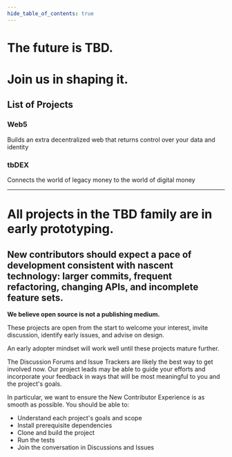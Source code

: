 ```yaml
---
hide_table_of_contents: true
---
```


<div class="prose prose-pink">

# The future is TBD.

# Join us in shaping it.

## List of Projects

### Web5

Builds an extra decentralized web that returns control over your data and identity

### tbDEX

Connects the world of legacy money to the world of digital money

---

# All projects in the TBD family are in early prototyping.

## New contributors should expect a pace of development consistent with nascent technology: larger commits, frequent refactoring, changing APIs, and incomplete feature sets.

**We believe open source is not a publishing medium.**

These projects are open from the start to welcome your interest, invite discussion, identify early issues, and advise on design.

An early adopter mindset will work well until these projects mature further.

The Discussion Forums and Issue Trackers are likely the best way to get involved now. Our project leads may be able to guide your efforts and incorporate your feedback in ways that will be most meaningful to you and the project's goals.

In particular, we want to ensure the New Contributor Experience is as smooth as possible. You should be able to:

- Understand each project's goals and scope
- Install prerequisite dependencies
- Clone and build the project
- Run the tests
- Join the conversation in Discussions and Issues
<!--stackedit_data:
eyJoaXN0b3J5IjpbLTE2NjA3ODA4ODksLTE3NDQ2MTU1MjBdfQ
==
-->

</div>
